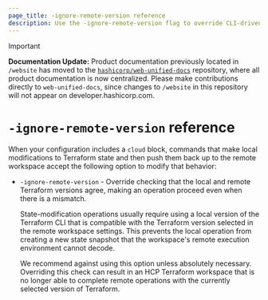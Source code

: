 ```yaml
---
page_title: -ignore-remote-version reference
description: Use the -ignore-remote-version flag to override CLI-driven commands for HCP Terraform runs.
---
```


> [!IMPORTANT]  
> **Documentation Update:** Product documentation previously located in `/website` has moved to the [`hashicorp/web-unified-docs`](https://github.com/hashicorp/web-unified-docs) repository, where all product documentation is now centralized. Please make contributions directly to `web-unified-docs`, since changes to `/website` in this repository will not appear on developer.hashicorp.com.

# `-ignore-remote-version` reference

When your configuration includes a `cloud` block, commands that
make local modifications to Terraform state and then push them back up to the remote workspace
accept the following option to modify that behavior:

- `-ignore-remote-version` - Override checking that the local and remote
  Terraform versions agree, making an operation proceed even when there is
  a mismatch.

  State-modification operations usually require using a local version of the
  Terraform CLI that is compatible with the Terraform version selected
  in the remote workspace settings. This prevents the
  local operation from creating a new state snapshot that the workspace's
  remote execution environment cannot decode.

  We recommend against using this option unless absolutely necessary. Overriding this check can result
  in an HCP Terraform workspace that is no longer able to complete remote operations with the currently
  selected version of Terraform.
